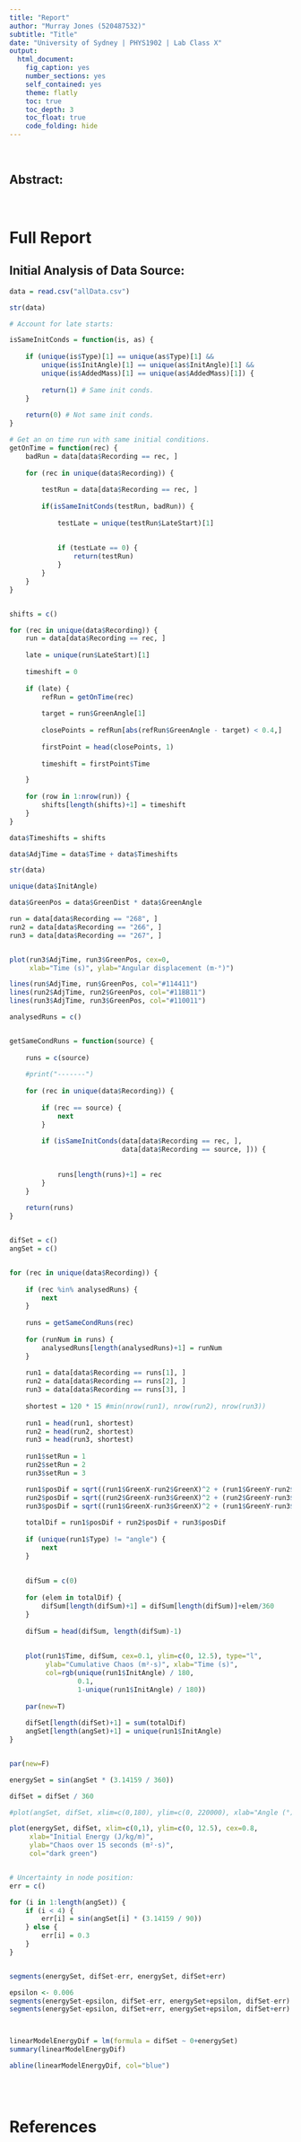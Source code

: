 ```yaml
---
title: "Report"
author: "Murray Jones (520487532)"
subtitle: "Title"
date: "University of Sydney | PHYS1902 | Lab Class X"
output:
  html_document:
    fig_caption: yes
    number_sections: yes
    self_contained: yes
    theme: flatly
    toc: true
    toc_depth: 3
    toc_float: true
    code_folding: hide
---
```


<br>

## Abstract:

<br>

# Full Report

## Initial Analysis of Data Source:

```r
data = read.csv("allData.csv")

str(data)
```

```r
# Account for late starts:

isSameInitConds = function(is, as) {
    
    if (unique(is$Type)[1] == unique(as$Type)[1] &&
        unique(is$InitAngle)[1] == unique(as$InitAngle)[1] &&
        unique(is$AddedMass)[1] == unique(as$AddedMass)[1]) {
        
        return(1) # Same init conds.
    }
    
    return(0) # Not same init conds.
}

# Get an on time run with same initial conditions.
getOnTime = function(rec) {
    badRun = data[data$Recording == rec, ]
    
    for (rec in unique(data$Recording)) {
        
        testRun = data[data$Recording == rec, ]
        
        if(isSameInitConds(testRun, badRun)) {
        
            testLate = unique(testRun$LateStart)[1]
            
        
            if (testLate == 0) {
                return(testRun)
            }
        }
    }
}


shifts = c()

for (rec in unique(data$Recording)) {
    run = data[data$Recording == rec, ]
    
    late = unique(run$LateStart)[1]
    
    timeshift = 0
    
    if (late) {
        refRun = getOnTime(rec)
        
        target = run$GreenAngle[1]
    
        closePoints = refRun[abs(refRun$GreenAngle - target) < 0.4,]
        
        firstPoint = head(closePoints, 1)
    
        timeshift = firstPoint$Time

    }
    
    for (row in 1:nrow(run)) {
        shifts[length(shifts)+1] = timeshift
    }
}

data$Timeshifts = shifts

data$AdjTime = data$Time + data$Timeshifts

str(data)
```

```r
unique(data$InitAngle)
```

```r
data$GreenPos = data$GreenDist * data$GreenAngle

run = data[data$Recording == "268", ]
run2 = data[data$Recording == "266", ]
run3 = data[data$Recording == "267", ]


plot(run3$AdjTime, run3$GreenPos, cex=0,
     xlab="Time (s)", ylab="Angular displacement (m·°)")

lines(run$AdjTime, run$GreenPos, col="#114411")
lines(run2$AdjTime, run2$GreenPos, col="#11BB11")
lines(run3$AdjTime, run3$GreenPos, col="#110011")
```

```r
analysedRuns = c()


getSameCondRuns = function(source) {
    
    runs = c(source)
    
    #print("-------")
    
    for (rec in unique(data$Recording)) {
        
        if (rec == source) {
            next
        }
        
        if (isSameInitConds(data[data$Recording == rec, ],
                            data[data$Recording == source, ])) {
            
            
            runs[length(runs)+1] = rec
        }
    }
    
    return(runs)
}


difSet = c()
angSet = c()


for (rec in unique(data$Recording)) {
    
    if (rec %in% analysedRuns) {
        next
    }
        
    runs = getSameCondRuns(rec)
    
    for (runNum in runs) {
        analysedRuns[length(analysedRuns)+1] = runNum
    }
    
    run1 = data[data$Recording == runs[1], ]
    run2 = data[data$Recording == runs[2], ]
    run3 = data[data$Recording == runs[3], ]
    
    shortest = 120 * 15 #min(nrow(run1), nrow(run2), nrow(run3))
    
    run1 = head(run1, shortest)
    run2 = head(run2, shortest)
    run3 = head(run3, shortest)
    
    run1$setRun = 1
    run2$setRun = 2
    run3$setRun = 3

    run1$posDif = sqrt((run1$GreenX-run2$GreenX)^2 + (run1$GreenY-run2$GreenY)^2)
    run2$posDif = sqrt((run2$GreenX-run3$GreenX)^2 + (run2$GreenY-run3$GreenY)^2)
    run3$posDif = sqrt((run1$GreenX-run3$GreenX)^2 + (run1$GreenY-run3$GreenY)^2)
    
    totalDif = run1$posDif + run2$posDif + run3$posDif
    
    if (unique(run1$Type) != "angle") {
        next
    }
    
    
    difSum = c(0)
    
    for (elem in totalDif) {
        difSum[length(difSum)+1] = difSum[length(difSum)]+elem/360
    }
    
    difSum = head(difSum, length(difSum)-1)
    
    
    plot(run1$Time, difSum, cex=0.1, ylim=c(0, 12.5), type="l",
         ylab="Cumulative Chaos (m²·s)", xlab="Time (s)",
         col=rgb(unique(run1$InitAngle) / 180,
                 0.1,
                 1-unique(run1$InitAngle) / 180))
    
    par(new=T)
    
    difSet[length(difSet)+1] = sum(totalDif)
    angSet[length(angSet)+1] = unique(run1$InitAngle)
}


par(new=F)

energySet = sin(angSet * (3.14159 / 360))

difSet = difSet / 360

#plot(angSet, difSet, xlim=c(0,180), ylim=c(0, 220000), xlab="Angle (°)", ylab="Chaos over 15 secconds (m²·s)")

plot(energySet, difSet, xlim=c(0,1), ylim=c(0, 12.5), cex=0.8,
     xlab="Initial Energy (J/kg/m)", 
     ylab="Chaos over 15 seconds (m²·s)",
     col="dark green")


# Uncertainty in node position:
err = c()

for (i in 1:length(angSet)) {
    if (i < 4) {
        err[i] = sin(angSet[i] * (3.14159 / 90))
    } else {
        err[i] = 0.3
    }
}


segments(energySet, difSet-err, energySet, difSet+err)

epsilon <- 0.006
segments(energySet-epsilon, difSet-err, energySet+epsilon, difSet-err)
segments(energySet-epsilon, difSet+err, energySet+epsilon, difSet+err)



linearModelEnergyDif = lm(formula = difSet ~ 0+energySet)
summary(linearModelEnergyDif)

abline(linearModelEnergyDif, col="blue")

```

```r

```

<br>

# References
